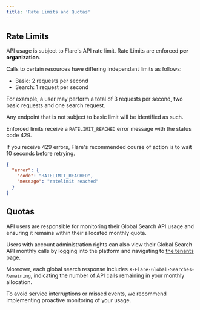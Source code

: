 ```yaml
---
title: 'Rate Limits and Quotas'
---
```


## Rate Limits

API usage is subject to Flare's API rate limit.
Rate Limits are enforced **per organization**.

Calls to certain resources have differing independant limits as follows:
- Basic: 2 requests per second
- Search: 1 request per second

For example, a user may perform a total of 3 requests per second, two basic requests and one search request.

Any endpoint that is not subject to basic limit will be identified as such.

Enforced limits receive a `RATELIMIT_REACHED` error message with the status code 429.

If you receive 429 errors, Flare's recommended course of action is to wait 10 seconds before retrying.

<ResponseExample>

```json Example Rate Limit Response
{
  "error": {
    "code": "RATELIMIT_REACHED",
    "message": "ratelimit reached"
  }
}
```

</ResponseExample>


## Quotas
API users are responsible for monitoring their Global Search API usage and ensuring it remains within their allocated monthly quota.

Users with account administration rights can also view their Global Search API monthly calls by logging into the platform and navigating to [the tenants page](https://app.flare.io/#/tenants).

Moreover, each global search response includes `X-Flare-Global-Searches-Remaining`, indicating the number of API calls remaining in your monthly allocation.

To avoid service interruptions or missed events, we recommend implementing proactive monitoring of your usage.
